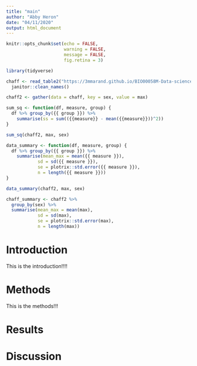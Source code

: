 ```yaml
---
title: "main"
author: "Abby Heron"
date: "04/11/2020"
output: html_document
---
```


```r
knitr::opts_chunk$set(echo = FALSE,
                      warning = FALSE,
                      message = FALSE,
                      fig.retina = 3)
```

```r
library(tidyverse)
```

```r
chaff <- read_table2("https://3mmarand.github.io/BIO00058M-Data-science-2020/data-raw/chaff.txt") %>% 
  janitor::clean_names()

```

```r
chaff2 <- gather(data = chaff, key = sex, value = max)

```

```r
sum_sq <- function(df, measure, group) {
  df %>% group_by({{ group }}) %>% 
    summarise(ss = sum(({{measure}} - mean({{measure}}))^2))
}

sum_sq(chaff2, max, sex)

data_summary <- function(df, measure, group) {
  df %>% group_by({{ group }}) %>% 
    summarise(mean_max = mean({{ measure }}),
            sd = sd({{ measure }}),
            se = plotrix::std.error({{ measure }}),
            n = length({{ measure }}))
}

data_summary(chaff2, max, sex)
```

```r
chaff_summary <- chaff2 %>% 
  group_by(sex) %>% 
  summarise(mean_max = mean(max),
            sd = sd(max),
            se = plotrix::std.error(max),
            n = length(max))

```



# Introduction
This is the introduction!!!!

# Methods
This is the methods!!!

# Results

# Discussion

